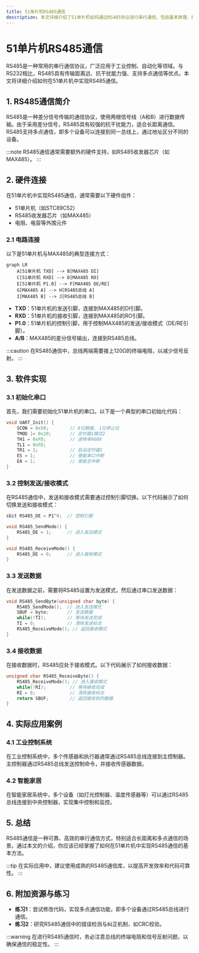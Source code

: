 ```yaml
---
title: 51单片机RS485通信
description: 本文详细介绍了51单片机如何通过RS485协议进行串行通信，包括基本原理、硬件连接、代码实现以及实际应用场景。
---
```


# 51单片机RS485通信

RS485是一种常用的串行通信协议，广泛应用于工业控制、自动化等领域。与RS232相比，RS485具有传输距离远、抗干扰能力强、支持多点通信等优点。本文将详细介绍如何在51单片机中实现RS485通信。

## 1. RS485通信简介

RS485是一种差分信号传输的通信协议，使用两根信号线（A和B）进行数据传输。由于采用差分信号，RS485具有较强的抗干扰能力，适合长距离通信。RS485支持多点通信，即多个设备可以连接到同一总线上，通过地址区分不同的设备。

:::note
RS485通信通常需要额外的硬件支持，如RS485收发器芯片（如MAX485）。
:::

## 2. 硬件连接

在51单片机中实现RS485通信，通常需要以下硬件组件：

- 51单片机（如STC89C52）
- RS485收发器芯片（如MAX485）
- 电阻、电容等外围元件

### 2.1 电路连接

以下是51单片机与MAX485的典型连接方式：

```mermaid
graph LR
    A[51单片机 TXD] --> B[MAX485 DI]
    C[51单片机 RXD] --> D[MAX485 RO]
    E[51单片机 P1.0] --> F[MAX485 DE/RE]
    G[MAX485 A] --> H[RS485总线 A]
    I[MAX485 B] --> J[RS485总线 B]
```

- **TXD**：51单片机的发送引脚，连接到MAX485的DI引脚。
- **RXD**：51单片机的接收引脚，连接到MAX485的RO引脚。
- **P1.0**：51单片机的控制引脚，用于控制MAX485的发送/接收模式（DE/RE引脚）。
- **A/B**：MAX485的差分信号输出，连接到RS485总线。

:::caution
在RS485通信中，总线两端需要接上120Ω的终端电阻，以减少信号反射。
:::

## 3. 软件实现

### 3.1 初始化串口

首先，我们需要初始化51单片机的串口。以下是一个典型的串口初始化代码：

```c
void UART_Init() {
    SCON = 0x50;        // 8位数据, 1位停止位
    TMOD |= 0x20;       // 定时器1模式2
    TH1 = 0xFD;         // 波特率9600
    TL1 = 0xFD;
    TR1 = 1;            // 启动定时器1
    ES = 1;             // 使能串口中断
    EA = 1;             // 使能总中断
}
```

### 3.2 控制发送/接收模式

在RS485通信中，发送和接收模式需要通过控制引脚切换。以下代码展示了如何切换发送和接收模式：

```c
sbit RS485_DE = P1^0;  // 控制引脚

void RS485_SendMode() {
    RS485_DE = 1;      // 进入发送模式
}

void RS485_ReceiveMode() {
    RS485_DE = 0;      // 进入接收模式
}
```

### 3.3 发送数据

在发送数据之前，需要将RS485设置为发送模式，然后通过串口发送数据：

```c
void RS485_SendByte(unsigned char byte) {
    RS485_SendMode();  // 进入发送模式
    SBUF = byte;       // 发送数据
    while(!TI);        // 等待发送完成
    TI = 0;            // 清除发送标志
    RS485_ReceiveMode(); // 返回接收模式
}
```

### 3.4 接收数据

在接收数据时，RS485应处于接收模式。以下代码展示了如何接收数据：

```c
unsigned char RS485_ReceiveByte() {
    RS485_ReceiveMode(); // 进入接收模式
    while(!RI);         // 等待接收完成
    RI = 0;             // 清除接收标志
    return SBUF;        // 返回接收到的数据
}
```

## 4. 实际应用案例

### 4.1 工业控制系统

在工业控制系统中，多个传感器和执行器通常通过RS485总线连接到主控制器。主控制器通过RS485总线发送控制命令，并接收传感器数据。

### 4.2 智能家居

在智能家居系统中，多个设备（如灯光控制器、温度传感器等）可以通过RS485总线连接到中央控制器，实现集中控制和监控。

## 5. 总结

RS485通信是一种可靠、高效的串行通信方式，特别适合长距离和多点通信的场景。通过本文的介绍，你应该已经掌握了如何在51单片机中实现RS485通信的基本方法。

:::tip
在实际应用中，建议使用成熟的RS485通信库，以提高开发效率和代码可靠性。
:::

## 6. 附加资源与练习

- **练习1**：尝试修改代码，实现多点通信功能，即多个设备通过RS485总线进行通信。
- **练习2**：研究RS485通信中的错误检测与纠正机制，如CRC校验。

:::warning
在进行RS485通信时，务必注意总线的终端电阻和信号反射问题，以确保通信的稳定性。
:::